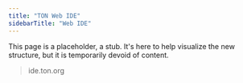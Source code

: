 ```yaml
---
title: "TON Web IDE"
sidebarTitle: "Web IDE"
---
```


This page is a placeholder, a stub. It's here to help visualize the new structure, but it is temporarily devoid of content.

> ide.ton.org
